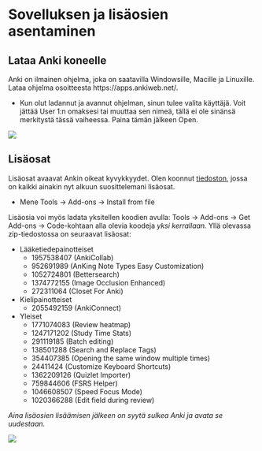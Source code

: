 # Sovelluksen ja lisäosien asentaminen {#Sovelluksen-ja-lisaosien-asentaminen}

## Lataa Anki koneelle

Anki on ilmainen ohjelma, joka on saatavilla Windowsille, Macille ja Linuxille. Lataa ohjelma osoitteesta https://apps.ankiweb.net/.

- Kun olut ladannut ja avannut ohjelman, sinun tulee valita käyttäjä. Voit jättää User 1:n omaksesi tai muuttaa sen nimeä, tällä ei ole sinänsä merkitystä tässä vaiheessa. Paina tämän jälkeen Open. 

![](Images\Download.PNG)

## Lisäosat {#lisaosat}

Lisäosat avaavat Ankin oikeat kyvykkyydet. Olen koonnut [<span class="download-btn">tiedoston</span>](addons21.zip), jossa on kaikki ainakin nyt alkuun suosittelemani lisäosat. 

- Mene Tools -> Add-ons -> Install from file 

Lisäosia voi myös ladata yksitellen koodien avulla: Tools -> Add-ons -> Get Add-ons -> Code-kohtaan alla olevia koodeja _yksi kerrallaan._ Yllä olevassa zip-tiedostossa on seuraavat lisäosat:

- Lääketiedepainotteiset
    - 1957538407 (AnkiCollab) 
    - 952691989 (AnKing Note Types Easy Customization) 
    - 1052724801 (Bettersearch) 
    - 1374772155 (Image Occlusion Enhanced)
    - 272311064 (Closet For Anki) 
- Kielipainotteiset 
    - 2055492159 (AnkiConnect) 
- Yleiset 
    - 1771074083 (Review heatmap)
    - 1247171202 (Study Time Stats) 
    - 291119185 (Batch editing) 
    - 138501288 (Search and Replace Tags) 
    - 354407385 (Opening the same window multiple times) 
    - 24411424 (Customize Keyboard Shortcuts) 
    - 1362209126 (Quizlet Importer) 
    - 759844606 (FSRS Helper) 
    - 1046608507 (Speed Focus Mode) 
    - 1020366288 (Edit field during review)


*Aina lisäosien lisäämisen jälkeen on syytä sulkea Anki ja avata se uudestaan.*

![](Images\Add-ons-install.gif)